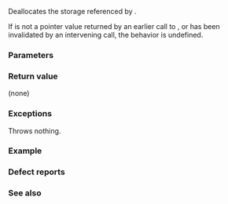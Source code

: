 {{cpp/title|return_temporary_buffer}}
{{cpp/memory/navbar}}
{{ddcl|header=memory|deprecated=c++17|removed=c++20| 
template&lt; class T &gt;
void return_temporary_buffer( T* p );
}}

Deallocates the storage referenced by {{c|p}}.

If {{c|p}} is not a pointer value returned by an earlier call to {{lc|std::get_temporary_buffer}}, or has been invalidated by an intervening {{tt|std::return_temporary_buffer}} call, the behavior is undefined.

===Parameters===
{{par begin}}
{{par|p|the pointer referring to the storage to be declloated}}
{{par end}}

===Return value===
(none)

===Exceptions===
Throws nothing.

===Example===
{{include|cpp/memory/example1}}

===Defect reports===
{{dr list begin}}
{{dr list item|wg=lwg|dr=2072|std=C++98|before=the storage allocated by {{lc|std::get_temporary_buffer}}&lt;br&gt;could be deallocated multiple times|after=the behavior is&lt;br&gt;undefined in this case}}
{{dr list end}}

===See also===
{{dsc begin}}
{{dsc inc|cpp/memory/dsc get_temporary_buffer}}
{{dsc end}}

{{langlinks|de|es|fr|it|ja|pt|ru|zh}}